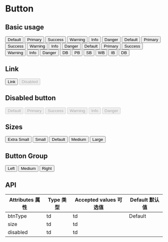 

<Meta title="Components 基础组件/1 - Button 按钮" component={Button} />

# Button

## Basic usage

<Preview>
  <Button>Default</Button>
  <Button btnType="primary">Primary</Button>
  <Button btnType="success">Success</Button>
  <Button btnType="warning">Warning</Button>
  <Button btnType="info">Info</Button>
  <Button btnType="danger">Danger</Button>
</Preview>

<Preview>
  <Button plain>Default</Button>
  <Button btnType="primary" plain>
    Primary
  </Button>
  <Button btnType="success" plain>
    Success
  </Button>
  <Button btnType="warning" plain>
    Warning
  </Button>
  <Button btnType="info" plain>
    Info
  </Button>
  <Button btnType="danger" plain>
    Danger
  </Button>
</Preview>

<Preview>
  <Button round>Default</Button>
  <Button btnType="primary" round>
    Primary
  </Button>
  <Button btnType="success" round>
    Success
  </Button>
  <Button btnType="warning" round>
    Warning
  </Button>
  <Button btnType="info" round>
    Info
  </Button>
  <Button btnType="danger" round>
    Danger
  </Button>
</Preview>

<Preview>
  <Button circle>DB</Button>
  <Button btnType="primary" circle>
    PB
  </Button>
  <Button btnType="success" circle>
    SB
  </Button>
  <Button btnType="warning" circle>
    WB
  </Button>
  <Button btnType="info" circle>
    IB
  </Button>
  <Button btnType="danger" circle>
    DB
  </Button>
</Preview>

## Link

<Preview>
  <Button btnType="link">Link</Button>
  <Button btnType="link" disabled>
    Disabled
  </Button>
</Preview>

## Disabled button

<Preview>
  <Button disabled>Default</Button>
  <Button btnType="primary" disabled>
    Primary
  </Button>
  <Button btnType="success" disabled>
    Success
  </Button>
  <Button btnType="warning" disabled>
    Warning
  </Button>
  <Button btnType="info" disabled>
    Info
  </Button>
  <Button btnType="danger" disabled>
    Danger
  </Button>
</Preview>

## Sizes

<Preview>
  <Button btnType="primary" size="xs">
    Extra Small
  </Button>
  <Button btnType="primary" size="sm">
    Small
  </Button>
  <Button btnType="primary">Default</Button>
  <Button btnType="primary" size="md">
    Medium
  </Button>
  <Button btnType="primary" size="lg">
    Large
  </Button>
</Preview>

## Button Group

<Preview>
  <ButtonGroup>
    <Button btnType="primary">Left</Button>
    <Button btnType="primary">Medium</Button>
    <Button btnType="primary">Right</Button>
  </ButtonGroup>
</Preview>

## API

<Props />

| Attributes 属性 | Type 类型 | Accepted values 可选值 | Default 默认值 |
| --------------- | --------- | ---------------------- | -------------- |
| btnType         | td        | td                     | Default        |
| size            | td        | td                     |                |
| disabled        | td        | td                     |                |
